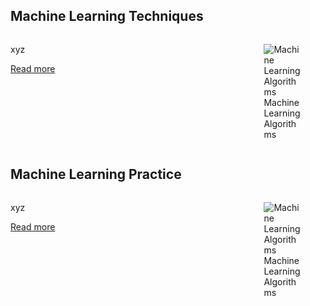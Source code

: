 ## Machine Learning Techniques

:::: columns

::: {.column width="65%"}
xyz

[Read more](https://bsc-iitm.github.io/ML_Handbook/){target="_blank" .button}


:::

::: {.column width="5%"}
:::

::: {.column width="30%"}
![Machine Learning Algorithms]()
:::

::::

## Machine Learning Practice

:::: columns

::: {.column width="65%"}
xyz

[Read more](https://bsc-iitm.github.io/ML_Handbook/){target="_blank" .button}


:::

::: {.column width="5%"}
:::

::: {.column width="30%"}
![Machine Learning Algorithms]()
:::

::::